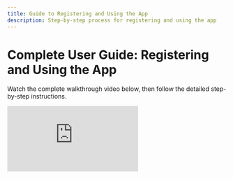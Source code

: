 ```yaml
---
title: Guide to Registering and Using the App
description: Step-by-step process for registering and using the app
---
```


# Complete User Guide: Registering and Using the App

Watch the complete walkthrough video below, then follow the detailed step-by-step instructions.

<iframe
  src="https://www.loom.com/embed/b52ec09de2b146a89ec12abb54d3bc9f?hideEmbedTopBar=true"
  frameBorder="0"
  allowFullScreen
  style={{ width: '100%', height: '400px', margin: '1em 0', borderRadius: '8px' }}
/>

---

## Step-by-Step Instructions

### 1. Opening the App and Localization Settings

When you first open the app, you'll be greeted with the welcome screen. Here's what to do:

- **Review the terms of privacy** that are displayed on the initial screen
- **Choose your preferred language** from the three available localizations if needed
- The app supports multiple languages to ensure you're comfortable with the interface

### 2. Agreeing to Terms and Signing In

Before you can proceed to use the app, you'll need to:

- **Read and agree to the terms** to proceed to the sign-in page
- **Change localization again** if needed - you can adjust this setting on the sign-in page as well
- Once you've agreed to the terms, you'll be directed to the authentication area

### 3. Registering for a New Account

If you're a new user, you'll need to create an account:

- **Enter a username** that you'll remember (this will be your identity in the app)
- **Provide an email address** - you can use a temporary/burner email if you prefer
- **Create a secure password** - make sure it's unique to avoid rejection during the registration process
- **Confirm that you've read and agreed to the terms** by checking the required checkbox

### 4. Email Confirmation

After registering, you'll need to verify your email:

- **Check your inbox** for a confirmation email from the app
- **Click the verification link** in the email to confirm your account
- If you don't see the email, check your spam folder
- Once verified, you can proceed to sign in

### 5. Signing In and Accessing Projects

With your account confirmed, you can now access the app:

- **Sign in** using the credentials you just created
- **Navigate to the project page** where you'll see the main interface
- **Use the filter options** to sort projects by source and target language
- This helps you find projects that match your language skills and interests

### 6. Exploring Example Projects

To get familiar with the platform:

- **Browse the available example projects** (these contain sample data for learning)
- **Select a project** that interests you or matches your language pair
- **Click into a specific resource** that needs translation to see how the system works

### 7. Submitting Text Translations

When working on text translation tasks:

- **Read the source material carefully** to understand the context and meaning
- **Listen to any associated audio** if provided to better understand pronunciation and tone
- **Enter your translation** in the provided text field
- **Review your work** before submitting to ensure accuracy
- **Submit your translation** so other users can see it and vote on its quality

### 8. Submitting Audio Translations

For audio translation tasks:

- **Use the recording feature** to capture your audio translation
- **Listen to your recording** to check the quality and accuracy
- **Re-record if necessary** until you're satisfied with the result
- **Submit the audio** once you're confident in your translation

### 9. Voting and Editing Translations

Participate in the community review process:

- **Browse other users' translations** to see different approaches
- **Vote on translations** you think are particularly good or need improvement
- **Edit transcriptions** when you notice errors - click the edit button to make corrections
- Your participation helps improve the overall quality of translations

### 10. Viewing Associated Images

Some translation tasks include visual context:

- **Check the image tab** for any images related to the content you're translating
- **Use visual context** to better understand the meaning and cultural nuances
- Images can provide important context that affects translation choices

### 11. Using the Left Drawer for Navigation

The navigation drawer helps you move around efficiently:

- **Access recently viewed assets** for quick return to previous work
- **Browse your quest progress** to track your achievements
- **Switch between projects** without losing your place
- This feature helps maintain workflow continuity

### 12. Managing User Profile

Keep your account settings updated:

- **Visit your user profile page** from the main menu
- **Submit feedback** about the app to help improve the platform
- **Change localization settings** if you want to use the app in a different language
- **Update your password** whenever needed for security

---

## Tips for Success

- **Take your time** with translations to ensure quality
- **Use context clues** from audio and images when available
- **Engage with the community** by voting and providing feedback
- **Keep your profile updated** for the best experience

## Getting Help

If you encounter any issues or have questions, you can:
- Submit feedback through your user profile
- Check the community discussions
- Contact support through the app's help section 